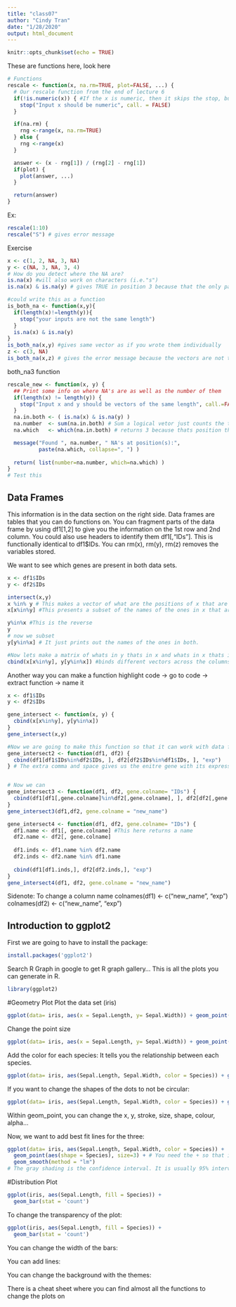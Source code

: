 ```yaml
---
title: "class07"
author: "Cindy Tran"
date: "1/28/2020"
output: html_document
---
```


```r
knitr::opts_chunk$set(echo = TRUE)
```

These are functions here, look here
```r
# Functions
rescale <- function(x, na.rm=TRUE, plot=FALSE, ...) {
  # Our rescale function from the end of lecture 6
  if(!is.numeric(x)) { #If the x is numeric, then it skips the stop, but if it is not, it throws an error with the exact text below. This chunk is to tell us what the error is to see how it failed
    stop("Input x should be numeric", call. = FALSE)
  }

  if(na.rm) {
    rng <-range(x, na.rm=TRUE)
  } else {
    rng <-range(x)
  }

  answer <- (x - rng[1]) / (rng[2] - rng[1])
  if(plot) { 
    plot(answer, ...) 
  }

  return(answer)
}

```
Ex:
```r
rescale(1:10)
rescale("S") # gives error message
```

Exercise
```r
x <- c(1, 2, NA, 3, NA)
y <- c(NA, 3, NA, 3, 4)
# How do you detect where the NA are?
is.na(x) #will also work on characters (i.e."s")
is.na(x) & is.na(y) # gives TRUE in position 3 because that the only part where they are both NA

#could write this as a function
is_both_na <- function(x,y){
  if(length(x)!=length(y)){
    stop("your inputs are not the same length")
  }
  is.na(x) & is.na(y)
}
is_both_na(x,y) #gives same vector as if you wrote them individually
z <- c(3, NA)
is_both_na(x,z) # gives the error message because the vectors are not the smae length
```

both_na3 function
```r
rescale_new <- function(x, y) {
  ## Print some info on where NA's are as well as the number of them 
  if(length(x) != length(y)) {
    stop("Input x and y should be vectors of the same length", call.=FALSE)
  }
  na.in.both <- ( is.na(x) & is.na(y) )
  na.number  <- sum(na.in.both) # Sum a logical vetor just counts the truths. Tells you how many NA's in both there are.
  na.which   <- which(na.in.both) # returns 3 because thats position that we have both NA's that warrants a TRUE. Tells you where there are TRUE in the vector

  message("Found ", na.number, " NA's at position(s):", 
          paste(na.which, collapse=", ") ) 
  
  return( list(number=na.number, which=na.which) )
}
# Test this
```

## Data Frames
This information is in the data section on the right side. Data frames are tables that you can do functions on.
You can fragment parts of the data frame by using df1[1,2] to give you the information on the 1st row and 2nd column. You could also use headers to identify them df1[,"IDs"]. This is functionally identical to df1$IDs.
You can 
rm(x), rm(y), rm(z) removes the variables stored.

We want to see which genes are present in both data sets. 
```r
x <- df1$IDs
y <- df2$IDs

intersect(x,y) 
x %in% y # This makes a vector of what are the positions of x that are in y. Gives out FALSE TRUE TRUE because it asks is this from x in y?
x[x%in%y] #This presents a subset of the names of the ones in x that are also in y so will say gene2 and gene3.

y%in%x #This is the reverse
y
# now we subset
y[y%in%x] # It just prints out the names of the ones in both.

#Now lets make a matrix of whats in y thats in x and whats in x thats in y
cbind(x[x%in%y], y[y%in%x]) #binds different vectors across the columns
```

Another way you can make a function highlight code -> go to code -> extract function -> name it
```r
x <- df1$IDs
y <- df2$IDs

gene_intersect <- function(x, y) {
  cbind(x[x%in%y], y[y%in%x])
}
gene_intersect(x,y)

#Now we are going to make this function so that it can work with data frames
gene_intersect2 <- function(df1, df2) {
  cbind(df1[df1$IDs%in%df2$IDs, ], df2[df2$IDs%in%df1$IDs, ], "exp")
} # The extra comma and space gives us the enitre gene with its expression. You are subsetting by the gene ID then getting everything that goes along with it


# Now we can 
gene_intersect3 <- function(df1, df2, gene.colname= "IDs") {
  cbind(df1[df1[,gene.colname]%in%df2[,gene.colname], ], df2[df2[,gene.colname]%in%df1[,gene.colname], ], "exp")
}
gene_intersect3(df1,df2, gene.colname = "new_name")

gene_intersect4 <- function(df1, df2, gene.colname= "IDs") {
  df1.name <- df1[, gene.colname] #This here returns a name
  df2.name <- df2[, gene.colname]
  
  df1.inds <- df1.name %in% df2.name
  df2.inds <- df2.name %in% df1.name
  
  cbind(df1[df1.inds,], df2[df2.inds,], "exp")
}
gene_intersect4(df1, df2, gene.colname = "new_name")
```

Sidenote: To change a column name
colnames(df1) <- c("new_name", "exp")
colnames(df2) <- c("new_name", "exp")

## Introduction to ggplot2
First we are going to have to install the package:
```r
install.packages('ggplot2')
```
Search R Graph in google to get R graph gallery... This is all the plots you can generate in R.
```r
library(ggplot2)
```

#Geometry Plot
Plot the data set (iris)
```r
ggplot(data= iris, aes(x = Sepal.Length, y= Sepal.Width)) + geom_point()
```
 
Change the point size
```r
ggplot(data= iris, aes(x = Sepal.Length, y= Sepal.Width)) + geom_point(size=3)
```
Add the color for each species:
It tells you the relationship between each species.
```r
ggplot(data= iris, aes(Sepal.Length, Sepal.Width, color = Species)) + geom_point(size=3)
```
If you want to change the shapes of the dots to not be circular:
```r
ggplot(data= iris, aes(Sepal.Length, Sepal.Width, color = Species)) + geom_point(aes(shape = Species), size=3)
```
Within geom_point, you can change the x, y, stroke, size, shape, colour, alpha...

Now, we want to add best fit lines for the three:
```r
ggplot(data= iris, aes(Sepal.Length, Sepal.Width, color = Species)) +
  geom_point(aes(shape = Species), size=3) + # You need the + so that it plots on the same plot
  geom_smooth(method = "lm")
# The gray shading is the confidence interval. It is usually 95% interval.
```

#Distribution Plot
```r
ggplot(iris, aes(Sepal.Length, fill = Species)) +
  geom_bar(stat = 'count')
```

To change the transparency of the plot:
```r
ggplot(iris, aes(Sepal.Length, fill = Species)) +
  geom_bar(stat = 'count')
```
You can change the width of  the bars:

You can add lines:

You can change the background with the themes:

There is a cheat sheet where you can find almost all the functions to change the plots on 